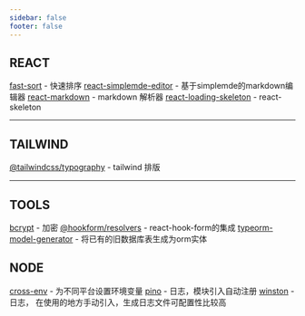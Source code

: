 ---
sidebar: false
footer: false
---

## REACT

[fast-sort](https://www.npmjs.com/package/fast-sort) - 快速排序
[react-simplemde-editor](https://www.npmjs.com/package/react-simplemde-editor) - 基于simplemde的markdown编辑器
[react-markdown](https://www.npmjs.com/package/react-markdown) - markdown 解析器
[react-loading-skeleton](https://www.npmjs.com/package/react-loading-skeleton) - react-skeleton

---

## TAILWIND

[@tailwindcss/typography](https://github.com/tailwindlabs/tailwindcss-typography) - tailwind 排版

---

## TOOLS

[bcrypt](https://www.npmjs.com/package/bcrypt) - 加密
[@hookform/resolvers](https://react-hook-form.com/get-started#Integratingwithservices) - react-hook-form的集成
[typeorm-model-generator](https://www.npmjs.com/package/typeorm-model-generator) - 将已有的旧数据库表生成为orm实体

## NODE

[cross-env](https://www.npmjs.com/package/cross-env) - 为不同平台设置环境变量
[pino](https://www.npmjs.com/package/pino) - 日志，模块引入自动注册
[winston](https://www.npmjs.com/package/winston) - 日志， 在使用的地方手动引入，生成日志文件可配置性比较高
